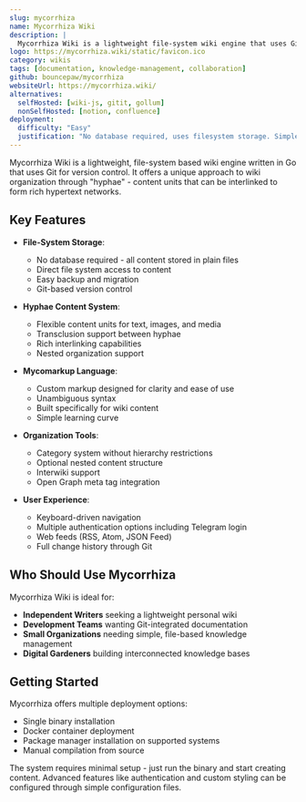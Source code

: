 ```yaml
---
slug: mycorrhiza
name: Mycorrhiza Wiki
description: |
  Mycorrhiza Wiki is a lightweight file-system wiki engine that uses Git for keeping history. It stores content in plain files and features a unique markup language called Mycomarkup.
logo: https://mycorrhiza.wiki/static/favicon.ico
category: wikis
tags: [documentation, knowledge-management, collaboration]
github: bouncepaw/mycorrhiza
websiteUrl: https://mycorrhiza.wiki/
alternatives:
  selfHosted: [wiki-js, gitit, gollum]
  nonSelfHosted: [notion, confluence]
deployment:
  difficulty: "Easy"
  justification: "No database required, uses filesystem storage. Simple installation with single binary or Docker."
---
```


Mycorrhiza Wiki is a lightweight, file-system based wiki engine written in Go that
uses Git for version control. It offers a unique approach to wiki organization
through "hyphae" - content units that can be interlinked to form rich hypertext
networks.

## Key Features

- **File-System Storage**:

  - No database required - all content stored in plain files
  - Direct file system access to content
  - Easy backup and migration
  - Git-based version control

- **Hyphae Content System**:

  - Flexible content units for text, images, and media
  - Transclusion support between hyphae
  - Rich interlinking capabilities
  - Nested organization support

- **Mycomarkup Language**:

  - Custom markup designed for clarity and ease of use
  - Unambiguous syntax
  - Built specifically for wiki content
  - Simple learning curve

- **Organization Tools**:

  - Category system without hierarchy restrictions
  - Optional nested content structure
  - Interwiki support
  - Open Graph meta tag integration

- **User Experience**:
  - Keyboard-driven navigation
  - Multiple authentication options including Telegram login
  - Web feeds (RSS, Atom, JSON Feed)
  - Full change history through Git

## Who Should Use Mycorrhiza

Mycorrhiza Wiki is ideal for:

- **Independent Writers** seeking a lightweight personal wiki
- **Development Teams** wanting Git-integrated documentation
- **Small Organizations** needing simple, file-based knowledge management
- **Digital Gardeners** building interconnected knowledge bases

## Getting Started

Mycorrhiza offers multiple deployment options:

- Single binary installation
- Docker container deployment
- Package manager installation on supported systems
- Manual compilation from source

The system requires minimal setup - just run the binary and start creating
content. Advanced features like authentication and custom styling can be
configured through simple configuration files.
